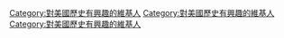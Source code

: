 {{Userbox
  |border-c = #000000
  |border-s = 1
  |id-c     = #DDDDDD
  |id-s     = 12
  |id-fc    = #000000
  |info-c     = #DDDDDD
  |info-s   = 9
  |info-fc  = #000000
  |id       = [[File:Gilbert Stuart Williamstown Portrait of George Washington.jpg|45px]]
  |info     = 這個用戶對[[美國歷史]]很有興趣。
}}
<includeonly>[[Category:對美國歷史有興趣的維基人]]</includeonly>
<noinclude>[[Category:對美國歷史有興趣的維基人]]</noinclude>

[[Category:對美國歷史有興趣的維基人]]